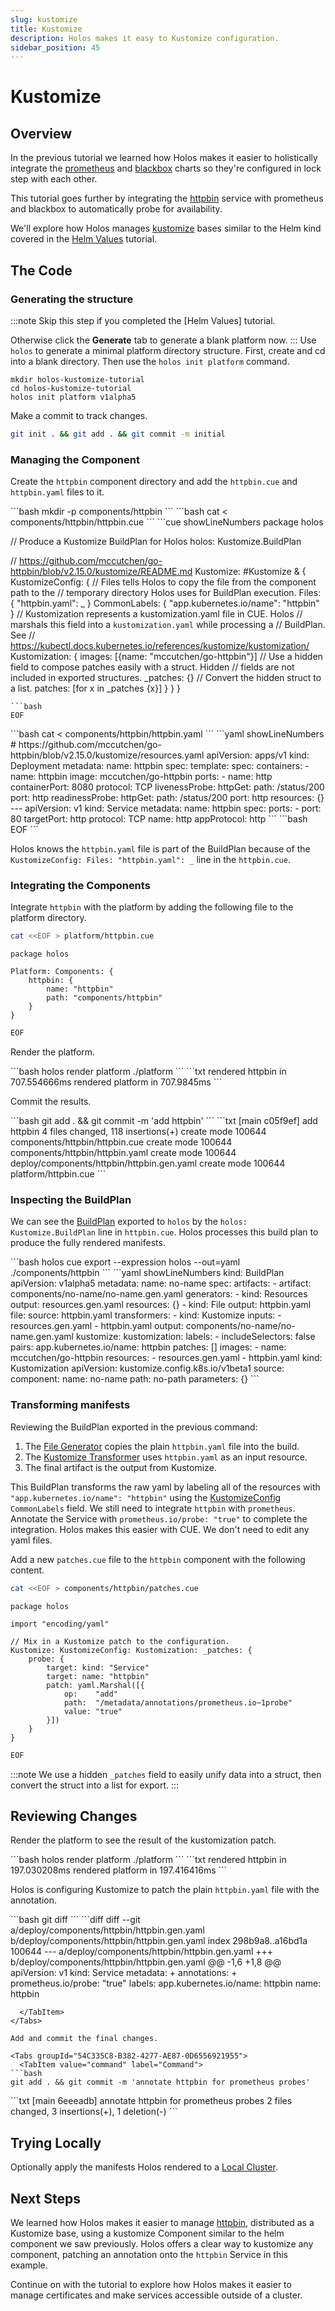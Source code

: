 ```yaml
---
slug: kustomize
title: Kustomize
description: Holos makes it easy to Kustomize configuration.
sidebar_position: 45
---
```



# Kustomize

## Overview

In the previous tutorial we learned how Holos makes it easier to holistically
integrate the [prometheus] and [blackbox] charts so they're configured in lock
step with each other.

This tutorial goes further by integrating the [httpbin] service with prometheus
and blackbox to automatically probe for availability.

We'll explore how Holos manages [kustomize] bases similar to the Helm kind
covered in the [Helm Values] tutorial.

## The Code

### Generating the structure

<Tabs>
  <TabItem value="optional" label="Optional">
:::note Skip this step if you completed the [Helm Values] tutorial.

Otherwise click the **Generate** tab to generate a blank platform now.
:::
  </TabItem>
  <TabItem value="generate" label="Generate">
Use `holos` to generate a minimal platform directory structure.  First, create
and cd into a blank directory. Then use the `holos init platform` command.

```shell
mkdir holos-kustomize-tutorial
cd holos-kustomize-tutorial
holos init platform v1alpha5
```

Make a commit to track changes.

```bash
git init . && git add . && git commit -m initial
```

  </TabItem>
</Tabs>

### Managing the Component

Create the `httpbin` component directory and add the `httpbin.cue` and
`httpbin.yaml` files to it.

<Tabs groupId="800C3AE7-E7F8-4AFC-ABF1-6AFECD945958">
  <TabItem value="setup" label="Setup">
```bash
mkdir -p components/httpbin
```
  </TabItem>
  <TabItem value="components/httpbin/httpbin.cue" label="httpbin.cue">
```bash
cat <<EOF > components/httpbin/httpbin.cue
```
```cue showLineNumbers
package holos

// Produce a Kustomize BuildPlan for Holos
holos: Kustomize.BuildPlan

// https://github.com/mccutchen/go-httpbin/blob/v2.15.0/kustomize/README.md
Kustomize: #Kustomize & {
	KustomizeConfig: {
		// Files tells Holos to copy the file from the component path to the
		// temporary directory Holos uses for BuildPlan execution.
		Files: {
			"httpbin.yaml": _
		}
		CommonLabels: {
			"app.kubernetes.io/name": "httpbin"
		}
		// Kustomization represents a kustomization.yaml file in CUE.  Holos
		// marshals this field into a `kustomization.yaml` while processing a
		// BuildPlan.  See
		// https://kubectl.docs.kubernetes.io/references/kustomize/kustomization/
		Kustomization: {
			images: [{name: "mccutchen/go-httpbin"}]
			// Use a hidden field to compose patches easily with a struct.  Hidden
			// fields are not included in exported structures.
			_patches: {}
			// Convert the hidden struct to a list.
			patches: [for x in _patches {x}]
		}
	}
}
```
```bash
EOF
```
  </TabItem>
  <TabItem value="components/httpbin/httpbin.yaml" label="httpbin.yaml">
```bash
cat <<EOF > components/httpbin/httpbin.yaml
```
```yaml showLineNumbers
# https://github.com/mccutchen/go-httpbin/blob/v2.15.0/kustomize/resources.yaml
apiVersion: apps/v1
kind: Deployment
metadata:
  name: httpbin
spec:
  template:
    spec:
      containers:
        - name: httpbin
          image: mccutchen/go-httpbin
          ports:
            - name: http
              containerPort: 8080
              protocol: TCP
          livenessProbe:
            httpGet:
              path: /status/200
              port: http
          readinessProbe:
            httpGet:
              path: /status/200
              port: http
          resources: {}
---
apiVersion: v1
kind: Service
metadata:
  name: httpbin
spec:
  ports:
    - port: 80
      targetPort: http
      protocol: TCP
      name: http
      appProtocol: http
```
```bash
EOF
```
  </TabItem>
</Tabs>

Holos knows the `httpbin.yaml` file is part of the BuildPlan because of the
`KustomizeConfig: Files: "httpbin.yaml": _` line in the `httpbin.cue`.

### Integrating the Components

Integrate `httpbin` with the platform by adding the following file to the
platform directory.

```bash
cat <<EOF > platform/httpbin.cue
```
```cue showLineNumbers
package holos

Platform: Components: {
	httpbin: {
		name: "httpbin"
		path: "components/httpbin"
	}
}
```
```bash
EOF
```

Render the platform.

<Tabs groupId="B120D5D1-0EAB-41E0-AD21-15526EBDD53D">
  <TabItem value="command" label="Command">
```bash
holos render platform ./platform
```
  </TabItem>
  <TabItem value="output" label="Output">
```txt
rendered httpbin in 707.554666ms
rendered platform in 707.9845ms
```
  </TabItem>
</Tabs>

Commit the results.

<Tabs groupId="446CC550-A634-45C0-BEC7-992E5C56D4FA">
  <TabItem value="command" label="Command">
```bash
git add . && git commit -m 'add httpbin'
```
  </TabItem>
  <TabItem value="output" label="Output">
```txt
[main c05f9ef] add httpbin
 4 files changed, 118 insertions(+)
 create mode 100644 components/httpbin/httpbin.cue
 create mode 100644 components/httpbin/httpbin.yaml
 create mode 100644 deploy/components/httpbin/httpbin.gen.yaml
 create mode 100644 platform/httpbin.cue
```
  </TabItem>
</Tabs>

### Inspecting the BuildPlan

We can see the [BuildPlan] exported to `holos` by the `holos:
Kustomize.BuildPlan` line in `httpbin.cue`.  Holos processes this build plan to
produce the fully rendered manifests.

<Tabs groupId="DD697D65-5BEC-4B92-BB33-59BE4FEC112F">
  <TabItem value="command" label="Command">
```bash
holos cue export --expression holos --out=yaml ./components/httpbin
```
  </TabItem>
  <TabItem value="output" label="Output">
```yaml showLineNumbers
kind: BuildPlan
apiVersion: v1alpha5
metadata:
  name: no-name
spec:
  artifacts:
    - artifact: components/no-name/no-name.gen.yaml
      generators:
        - kind: Resources
          output: resources.gen.yaml
          resources: {}
        - kind: File
          output: httpbin.yaml
          file:
            source: httpbin.yaml
      transformers:
        - kind: Kustomize
          inputs:
            - resources.gen.yaml
            - httpbin.yaml
          output: components/no-name/no-name.gen.yaml
          kustomize:
            kustomization:
              labels:
                - includeSelectors: false
                  pairs:
                    app.kubernetes.io/name: httpbin
              patches: []
              images:
                - name: mccutchen/go-httpbin
              resources:
                - resources.gen.yaml
                - httpbin.yaml
              kind: Kustomization
              apiVersion: kustomize.config.k8s.io/v1beta1
source:
  component:
    name: no-name
    path: no-path
    parameters: {}
```
  </TabItem>
</Tabs>

### Transforming manifests

Reviewing the BuildPlan exported in the previous command:

1. The [File Generator] copies the plain `httpbin.yaml` file into the build.
2. The [Kustomize Transformer] uses `httpbin.yaml` as an input resource.
3. The final artifact is the output from Kustomize.

This BuildPlan transforms the raw yaml by labeling all of the resources with
`"app.kubernetes.io/name": "httpbin"` using the [KustomizeConfig] `CommonLabels`
field.  We still need to integrate `httpbin` with `prometheus`.   Annotate the
Service with `prometheus.io/probe: "true"` to complete the integration.  Holos
makes this easier with CUE.  We don't need to edit any yaml files.

Add a new `patches.cue` file to the `httpbin` component with the following
content.

```bash
cat <<EOF > components/httpbin/patches.cue
```
```cue showLineNumbers
package holos

import "encoding/yaml"

// Mix in a Kustomize patch to the configuration.
Kustomize: KustomizeConfig: Kustomization: _patches: {
	probe: {
		target: kind: "Service"
		target: name: "httpbin"
		patch: yaml.Marshal([{
			op:    "add"
			path:  "/metadata/annotations/prometheus.io~1probe"
			value: "true"
		}])
	}
}
```
```bash
EOF
```

:::note
We use a hidden `_patches` field to easily unify data into a struct, then
convert the struct into a list for export.
:::

## Reviewing Changes

Render the platform to see the result of the kustomization patch.

<Tabs groupId="5D1812DD-8E7B-4F97-B349-275214F38B6E">
  <TabItem value="command" label="Command">
```bash
holos render platform ./platform
```
  </TabItem>
  <TabItem value="output" label="Output">
```txt
rendered httpbin in 197.030208ms
rendered platform in 197.416416ms
```
  </TabItem>
</Tabs>

Holos is configuring Kustomize to patch the plain `httpbin.yaml` file with the
annotation.

<Tabs groupId="3D80279E-8EDE-4B3E-9269-50F5D1C1CA42">
  <TabItem value="command" label="Command">
```bash
git diff
```
  </TabItem>
  <TabItem value="output" label="Output">
```diff
diff --git a/deploy/components/httpbin/httpbin.gen.yaml b/deploy/components/httpbin/httpbin.gen.yaml
index 298b9a8..a16bd1a 100644
--- a/deploy/components/httpbin/httpbin.gen.yaml
+++ b/deploy/components/httpbin/httpbin.gen.yaml
@@ -1,6 +1,8 @@
 apiVersion: v1
 kind: Service
 metadata:
+  annotations:
+    prometheus.io/probe: "true"
   labels:
     app.kubernetes.io/name: httpbin
   name: httpbin

```
  </TabItem>
</Tabs>

Add and commit the final changes.

<Tabs groupId="54C335C8-B382-4277-AE87-0D6556921955">
  <TabItem value="command" label="Command">
```bash
git add . && git commit -m 'annotate httpbin for prometheus probes'
```
  </TabItem>
  <TabItem value="output" label="Output">
```txt
[main 6eeeadb] annotate httpbin for prometheus probes
 2 files changed, 3 insertions(+), 1 deletion(-)
```
  </TabItem>
</Tabs>

## Trying Locally

Optionally apply the manifests Holos rendered to a [Local Cluster].

## Next Steps

We learned how Holos makes it easier to manage [httpbin], distributed as a
Kustomize base, using a kustomize Component similar to the helm component we saw
previously.  Holos offers a clear way to kustomize any component, patching an
annotation onto the `httpbin` Service in this example.

Continue on with the tutorial to explore how Holos makes it easier to manage
certificates and make services accessible outside of a cluster.

[httpbin]: https://github.com/mccutchen/go-httpbin/tree/v2.15.0
[prometheus]: https://github.com/prometheus-community/helm-charts/tree/prometheus-25.27.0/charts/prometheus
[blackbox]: https://github.com/prometheus-community/helm-charts/tree/prometheus-blackbox-exporter-9.0.1/charts/prometheus-blackbox-exporter
[kustomize]: https://kubectl.docs.kubernetes.io/references/kustomize/kustomization/

[Helm Values]: ./helm-values.mdx
[File Generator]: ../api/core.md#File
[Kustomize Transformer]: ../api/core.md#Kustomize
[BuildPlan]: ../api/core.md#BuildPlan
[KustomizeConfig]: ../api/author.md#KustomizeConfig
[Local Cluster]: ../topics/local-cluster.mdx
